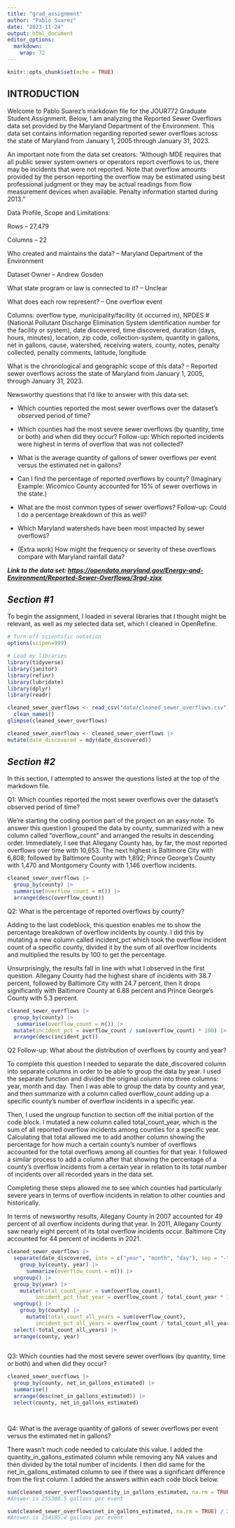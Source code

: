 ```yaml
---
title: "grad_assignment"
author: "Pablo Suarez"
date: "2023-11-24"
output: html_document
editor_options: 
  markdown: 
    wrap: 72
---
```


```r
knitr::opts_chunk$set(echo = TRUE)
```

## INTRODUCTION

Welcome to Pablo Suarez's markdown file for the JOUR772 Graduate Student
Assignment. Below, I am analyzing the Reported Sewer Overflows data set
provided by the Maryland Department of the Environment. This data set
contains information regarding reported sewer overflows across the state
of Maryland from January 1, 2005 through January 31, 2023.

An important note from the data set creators: "Although MDE requires
that all public sewer system owners or operators report overflows to us,
there may be incidents that were not reported. Note that overflow
amounts provided by the person reporting the overflow may be estimated
using best professional judgment or they may be actual readings from
flow measurement devices when available. Penalty information started
during 2013."

Data Profile, Scope and Limitations:

Rows -- 27,479

Columns -- 22

Who created and maintains the data? -- Maryland Department of the
Environment

Dataset Owner -- Andrew Gosden

What state program or law is connected to it? -- Unclear

What does each row represent? -- One overflow event

Columns: overflow type, municipality/facility (it occurred in), NPDES \#
(National Pollutant Discharge Elimination System identification number
for the facility or system), date discovered, time discovered, duration
(days, hours, minutes), location, zip code, collection-system, quantity
in gallons, net in gallons, cause, watershed, receiving waters, county,
notes, penalty collected, penalty comments, latitude, longitude

What is the chronological and geographic scope of this data? -- Reported
sewer overflows across the state of Maryland from January 1, 2005,
through January 31, 2023.

Newsworthy questions that I'd like to answer with this data set: 

- Which counties reported the most sewer overflows over the dataset's observed
period of time?

- Which counties had the most severe sewer overflows (by quantity, time or
both) and when did they occur? Follow-up: Which reported incidents were
highest in terms of overflow that was not collected?

- What is the average quantity of gallons of sewer overflows per event versus the estimated net in gallons?

- Can I find the percentage of reported overflows by county? (Imaginary
Example: Wicomico County accounted for 15% of sewer overflows in the
state.)

- What are the most common types of sewer overflows? Follow-up: Could I do
a percentage breakdown of this as well?

- Which Maryland watersheds have been most impacted by sewer overflows?

- (Extra work) How might the frequency or severity of these overflows
compare with Maryland rainfall data?

***Link to the data set:
<https://opendata.maryland.gov/Energy-and-Environment/Reported-Sewer-Overflows/3rgd-zjxx>***

## ***Section #1***

To begin the assignment, I loaded in several libraries that I thought might be relevant, as well as my selected data set, which I cleaned in OpenRefine.

```r

# Turn off scientific notation
options(scipen=999)

# Load my libraries
library(tidyverse)
library(janitor)
library(refinr)
library(lubridate)
library(dplyr)
library(readr)

```

```r

cleaned_sewer_overflows <- read_csv("data/cleaned_sewer_overflows.csv") |>
  clean_names()
glimpse(cleaned_sewer_overflows)

```

```r

cleaned_sewer_overflows <- cleaned_sewer_overflows |>
mutate(date_discovered = mdy(date_discovered))

```

## ***Section #2***

In this section, I attempted to answer the questions listed at the top of the markdown file. 

Q1: Which counties reported the most sewer overflows over the dataset's observed period of time?

We're starting the coding portion part of the project on an easy note. To answer this question I grouped the data by county, summarized with a new column called "overflow_count" and arranged the results in descending order. Immediately, I see that Allegany County has, by far, the most reported overflows over time with 10,653. The next highest is Baltimore City with 6,808; followed by Baltimore County with 1,892; Prince George's County with 1,470 and Montgomery County with 1,146 overflow incidents.

```r

cleaned_sewer_overflows |>
  group_by(county) |>
  summarise(overflow_count = n()) |>
  arrange(desc(overflow_count))

```

Q2: What is the percentage of reported overflows by county?

Adding to the last codeblock, this question enables me to show the percentage breakdown of overflow incidents by county. I did this by mutating a new column called incident_pct which took the overflow incident count of a specific county, divided it by the sum of all overflow incidents and multiplied the results by 100 to get the percentage.

Unsurprisingly, the results fall in line with what I observed in the first question. Allegany County had the highest share of incidents with 38.7 percent, followed by Baltimore City with 24.7 percent, then it drops significantly with Baltimore County at 6.88 percent and Prince George's County with 5.3 percent. 

```r

cleaned_sewer_overflows |>
  group_by(county) |>
   summarise(overflow_count = n()) |>
  mutate(incident_pct = overflow_count / sum(overflow_count) * 100) |>
  arrange(desc(incident_pct))

```

Q2 Follow-up: What about the distribution of overflows by county and year?

To complete this question I needed to separate the date_discovered column into separate columns in order to be able to group the data by year. I used the separate function and divided the original column into three columns: year, month and day. Then I was able to group the data by county and year, and then summarize with a column called overflow_count adding up a specific county's number of overflow incidents in a specific year.

Then, I used the ungroup function to section off the initial portion of the code block. I mutated a new column called total_count_year, which is the sum of all reported overflow incidents among counties for a specific year. Calculating that total allowed me to add another column showing the percentage for how much a certain county's number of overflows accounted for the total overflows among all counties for that year. I followed a similar process to add a column after that showing the percentage of a county's overflow incidents from a certain year in relation to its total number of incidents over all recorded years in the data set.

Completing these steps allowed me to see which counties had particularly severe years in terms of overflow incidents in relation to other counties and historically.

In terms of newsworthy results, Allegany County in 2007 accounted for 49 percent of all overflow incidents during that year. In 2011, Allegany County saw nearly eight percent of its total overflow incidents occur. Baltimore City accounted for 44 percent of incidents in 2021.

```r

cleaned_sewer_overflows |>
  separate(date_discovered, into = c("year", "month", "day"), sep = "-") |>
    group_by(county, year) |>
      summarize(overflow_count = n()) |>
  ungroup() |>
  group_by(year) |>
    mutate(total_count_year = sum(overflow_count),
         incident_pct_that_year = overflow_count / total_count_year * 100) |>
  ungroup() |>
    group_by(county) |>
      mutate(total_count_all_years = sum(overflow_count),
         incident_pct_all_years = overflow_count / total_count_all_years * 100) |>
  select(-total_count_all_years) |>
  arrange(county, year)
  
```

Q3: Which counties had the most severe sewer overflows (by quantity, time or both) and when did they occur?

```r

cleaned_sewer_overflows |>
  group_by(county, net_in_gallons_estimated) |>
  summarise()
  arrange(desc(net_in_gallons_estimated)) |>
  select(county, net_in_gallons_estimated)




```

Q4: What is the average quantity of gallons of sewer overflows per event versus the estimated net in gallons?

There wasn't much code needed to calculate this value. I added the quantity_in_gallons_estimated column while removing any NA values and then divided by the total number of incidents. I then did same for the net_in_gallons_estimated column to see if there was a significant difference from the first column. I added the answers within each code block below.

```r

sum(cleaned_sewer_overflows$quantity_in_gallons_estimated, na.rm = TRUE) / 27479 
#Answer is 255380.5 gallons per event

```

```r

sum(cleaned_sewer_overflows$net_in_gallons_estimated, na.rm = TRUE) / 27479 
#Answer is 254185.4 gallons per event

```







